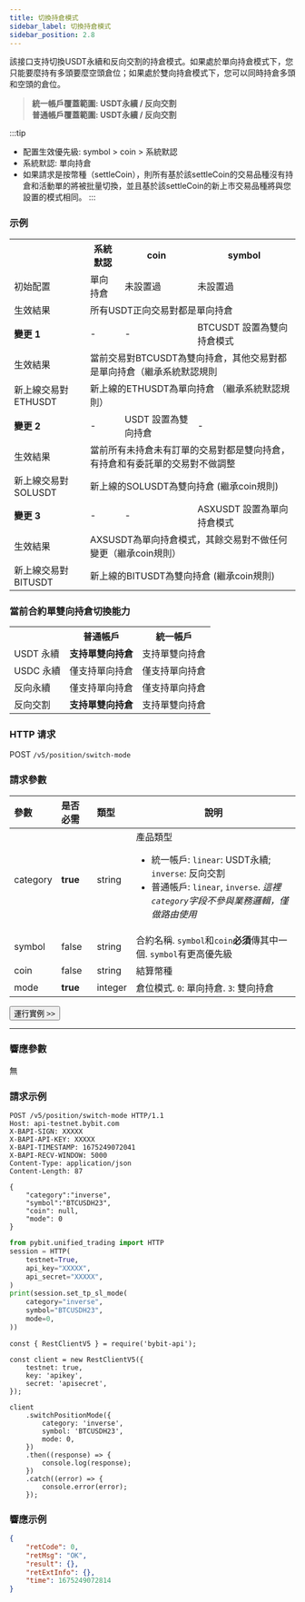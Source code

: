 ```yaml
---
title: 切換持倉模式
sidebar_label: 切換持倉模式
sidebar_position: 2.8
---
```

該接口支持切換USDT永續和反向交割的持倉模式。如果處於單向持倉模式下，您只能要麼持有多頭要麼空頭倉位；如果處於雙向持倉模式下，您可以同時持倉多頭和空頭的倉位。
> **統一帳戶覆蓋範圍: USDT永續 / 反向交割**<br/>
> **普通帳戶覆蓋範圍: USDT永續 / 反向交割**

:::tip
* 配置生效優先級: symbol > coin > 系統默認
* 系統默認: 單向持倉
* 如果請求是按幣種（settleCoin），則所有基於該settleCoin的交易品種沒有持倉和活動單的將被批量切換，並且基於該settleCoin的新上市交易品種將與您設置的模式相同。
:::

### 示例

<table class="custom_table">
    <tr>
        <th></th><th>系統默認</th><th>coin</th><th>symbol</th>
    </tr>
    <tr>
        <td>初始配置</td><td>單向持倉</td><td>未設置過</td><td>未設置過</td>
    </tr>
    <tr>
        <td>生效結果</td><td colspan="3">所有USDT正向交易對都是單向持倉</td>
    </tr>
    <tr>
        <td><b>變更 1</b></td><td>-</td><td>-</td><td>BTCUSDT 設置為雙向持倉模式</td>
    </tr>
    <tr>
        <td>生效結果</td><td colspan="3">當前交易對BTCUSDT為雙向持倉，其他交易對都是單向持倉（繼承系統默認規則</td>
    </tr>
    <tr>
        <td>新上線交易對 ETHUSDT</td><td colspan="3">新上線的ETHUSDT為單向持倉 （繼承系統默認規則）</td>
    </tr>
    <tr>
        <td><b>變更 2</b></td><td>-</td><td>USDT 設置為雙向持倉</td><td>-</td>
    </tr>
    <tr>
        <td>生效結果</td><td colspan="3">當前所有未持倉未有訂單的交易對都是雙向持倉，有持倉和有委託單的交易對不做調整</td>
    </tr>
    <tr>
        <td>新上線交易對 SOLUSDT</td><td colspan="3">新上線的SOLUSDT為雙向持倉 (繼承coin規則)</td>
    </tr>
    <tr>
        <td><b>變更 3</b></td><td>-</td><td>-</td><td>ASXUSDT 設置為單向持倉模式</td>
    </tr>
    <tr>
        <td>生效結果</td><td colspan="3">AXSUSDT為單向持倉模式，其餘交易對不做任何變更（繼承coin規則）</td>
    </tr>
    <tr>
        <td>新上線交易對 BITUSDT</td><td colspan="3">新上線的BITUSDT為雙向持倉 (繼承coin規則)</td>
    </tr>
</table>

### 當前合約單雙向持倉切換能力
<table class="custom_table">
    <tr>
        <th></th><th>普通帳戶</th><th>統一帳戶</th>
    </tr>
    <tr>
        <td>USDT 永續</td><td><b>支持單雙向持倉</b></td><td>支持單雙向持倉</td>
    </tr>
    <tr>
        <td>USDC 永續</td><td>僅支持單向持倉</td><td>僅支持單向持倉</td>
    </tr>
    <tr>
        <td>反向永續</td><td>僅支持單向持倉</td><td>僅支持單向持倉</td>
    </tr>
    <tr>
        <td>反向交割</td><td><b>支持單雙向持倉</b></td><td>支持單雙向持倉</td>
    </tr>
</table>

### HTTP 请求
POST `/v5/position/switch-mode`

### 請求參數
| 參數 | 是否必需 | 類型 | 說明|
|:----- |:-------|:-----|------ |
|category |**true** |string |產品類型 <ul><li> 統一帳戶: `linear`: USDT永續; `inverse`: 反向交割</li><li>普通帳戶: `linear`, `inverse`. _這裡`category`字段不參與業務邏輯，僅做路由使用_</li></ul> |
|symbol |false |string |合約名稱. `symbol`和`coin`**必須**傳其中一個. `symbol`有更高優先級 |
|coin |false |string |結算幣種 |
|mode |**true** |integer |倉位模式. `0`: 單向持倉. `3`: 雙向持倉|

<a href="/api-explorer/v5/position/position-mode"><Button>運行實例 >></Button></a>

---

### 響應參數
無

### 請求示例

<Tabs groupId="programming-languages">
<TabItem value="http" label="HTTP">

```http
POST /v5/position/switch-mode HTTP/1.1
Host: api-testnet.bybit.com
X-BAPI-SIGN: XXXXX
X-BAPI-API-KEY: XXXXX
X-BAPI-TIMESTAMP: 1675249072041
X-BAPI-RECV-WINDOW: 5000
Content-Type: application/json
Content-Length: 87

{
    "category":"inverse",
    "symbol":"BTCUSDH23",
    "coin": null,
    "mode": 0
}
```

</TabItem>
<TabItem value="python" label="Python">

```python
from pybit.unified_trading import HTTP
session = HTTP(
    testnet=True,
    api_key="XXXXX",
    api_secret="XXXXX",
)
print(session.set_tp_sl_mode(
    category="inverse",
    symbol="BTCUSDH23",
    mode=0,
))
```

</TabItem>
<TabItem value="Node" label="Node.js">

```n4js
const { RestClientV5 } = require('bybit-api');

const client = new RestClientV5({
    testnet: true,
    key: 'apikey',
    secret: 'apisecret',
});

client
    .switchPositionMode({
        category: 'inverse',
        symbol: 'BTCUSDH23',
        mode: 0,
    })
    .then((response) => {
        console.log(response);
    })
    .catch((error) => {
        console.error(error);
    });
```

</TabItem>
</Tabs>

### 響應示例

```json
{
    "retCode": 0,
    "retMsg": "OK",
    "result": {},
    "retExtInfo": {},
    "time": 1675249072814
}
```
